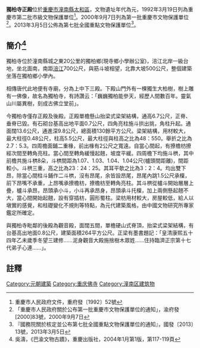 {{msg:重慶市文物保護單位
|名稱 = 獨柏寺正殿
|編號 = 31
|圖片 = 
|級別 = 4
|分類 = 
|時代 = 元
|地点 = [[潼南縣|潼南縣]][[太和區|太和區]]
|坐標 = 
|登錄 = 1992年3月19日
}}
{{msg:重慶市文物保護單位
|名稱 = 獨柏寺正殿
|編號 = 41
|圖片 = 
|級別 = 5
|分類 = 
|時代 = 元代
|地点 = [[潼南縣|潼南縣]][[上和鎮|上和鎮]]獨柏小學內
|坐標 = 
|登錄 = 2000年9月7日
}}
{{msg:重慶市文物保護單位
|名稱 = 獨柏寺正殿
|編號 = 1294
|圖片 = 
|級別 = 107
|分類 = 
|時代 = 元
|地点 = [[重慶市|重慶市]][[潼南縣|潼南縣]]
|坐標 =
|登錄 = 2013年3月5日
}}
'''獨柏寺正殿'''位於[[重慶市|重慶市]][[潼南縣|潼南縣]][[太和區|太和區]]，文物遺址年代為元，1992年3月19日列為重慶市第二批市級文物保護單位<ref>重慶市人民政府文件，重府發〔1992〕52號</ref>。2000年9月7日列為第一批重慶市文物保護單位<ref>「重慶市人民政府關於公布第一批重慶市文物保護單位的通知」，渝府發[2000]83號，2000年9月7日</ref>。2013年3月5日公佈為第七批全國重點文物保護單位<ref>『國務院關於核定並公布第七批全國重點文物保護單位的通知』，國發〔2013〕13號，2013年3月5日</ref>。
== 簡介<ref>吳濤，《巴渝文物古蹟》，重慶出版社，2004年1月第1版，第117-119頁</ref> ==
獨柏寺位於潼南縣城之東20公里的獨柏鄉(現寺鄉小學辦公室)，涪江北岸一級台地，坐北面南，南距[[涪江|涪江]]700公尺，與筋斗坡相望，北靠大坡500公尺，整個建築坐落在獨柏鄉小學內。

相傳唐代此地便有寺廟，分為上中下三殿。下殿山門外有一棵獨生大柏樹，樹上雕有一佛像，故名為獨柏寺，有詩讚云：「巍巍獨柏能參天，經歷人間數百年。靈氣山川屬異樹，刻成古佛立堂前」。

今獨柏寺僅存正殿及後殿。正殿單檐懸山抬梁式梁架結構，通高6.7公尺，正脊、垂脊已毀。有石砌台基高出地平面0.7公尺，四角亮柱施斗拱出挑，角柱升起。通面闊13.6公尺，通進深9.8公尺，總面積130餘平方公尺。梁架結構，用材較大，最大柱徑0.48公尺，柱高5.5公尺，最大柱徑與柱高之比為48：550。舉折之比為2.7：5.3。四周檐面鋪二重椽，前出椽有2公尺之寬遠。自當心間起，有撩檐枋撩經次間至轉角亮柱。當心間至轉角緩慢起翹，坡度平緩。四周檐下均施斗栱，其中前檐共施斗栱8朵，斗栱間距為1.07、1.03、1.04、1.04公尺(櫨頭間距離)，間距較小。斗栱三重，高之比為23：24：25。其耳平欹之比為3：2：4。均出雙下昂，除當心間柱斗鋪作二斗栱，沒有昂尾，余皆設昂尾，昂尾內跳1.5公尺承檁，前下昂嘴不承重，上昂嘴承撩檐枋，撩檐枋至轉角亮柱。其斗栱從櫨斗開始層層上疊，櫨斗承昂，昂頭承小斗，小斗再承昂身，昂頭承斗托檁，加上兩側懸起翹不大，當心間開始起翹，設有穿插枋，圓形蜀柱。梁枋用材較大，房屋較低，給人以墩實的感覺，和柱礎變化不規則等特點，為元代建築風格，由中國文物研究所專家鑑定所確定。

與獨柏寺毗鄰的後殿為觀音殿，面闊五間，單檐硬山式脊頂，抬梁式梁架結構，有台基高出地面0.8公尺，建築面積264平方公尺。正梁有墨書題記：「皇清康熙五十四年乙未歲季冬望三建修……泥身觀音大殿施捨樹木眾姓……住持臨濟正宗第十七代弟子心連……」。

== 註釋 ==
{{reflist}}

{{重慶全國重點文物保護單位}}
{{川渝早期木构建筑}}
[[Category:元朝建築|Category:元朝建築]]
[[Category:重庆佛寺|Category:重庆佛寺]]
[[Category:潼南区建筑物|Category:潼南区建筑物]]